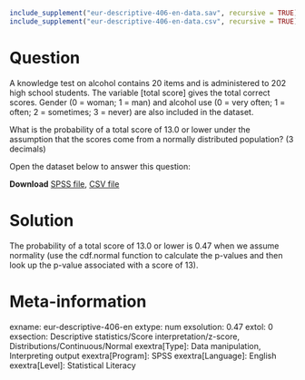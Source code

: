 ```r
include_supplement("eur-descriptive-406-en-data.sav", recursive = TRUE)
include_supplement("eur-descriptive-406-en-data.csv", recursive = TRUE)
```

Question
========
A knowledge test on alcohol contains 20 items and is administered to 202 high school students. The variable [total score] gives the total correct scores. Gender (0 = woman; 1 = man) and alcohol use (0 = very often; 1 = often; 2 = sometimes; 3 = never) are also included in the dataset. 

What is the probability of a total score of 13.0 or lower under the assumption that the scores come from a normally distributed population? (3 decimals)

Open the dataset below to answer this question:

**Download** [SPSS file](eur-descriptive-406-en-data.sav), [CSV file](eur-descriptive-406-en-data.csv)


Solution
========
The probability of a total score of 13.0 or lower is 0.47 when we assume normality (use the cdf.normal function to calculate the p-values and then look up the p-value associated with a score of 13).


Meta-information
================
exname: eur-descriptive-406-en
extype: num
exsolution: 0.47
extol: 0
exsection: Descriptive statistics/Score interpretation/z-score, Distributions/Continuous/Normal
exextra[Type]: Data manipulation, Interpreting output
exextra[Program]: SPSS
exextra[Language]: English
exextra[Level]: Statistical Literacy

